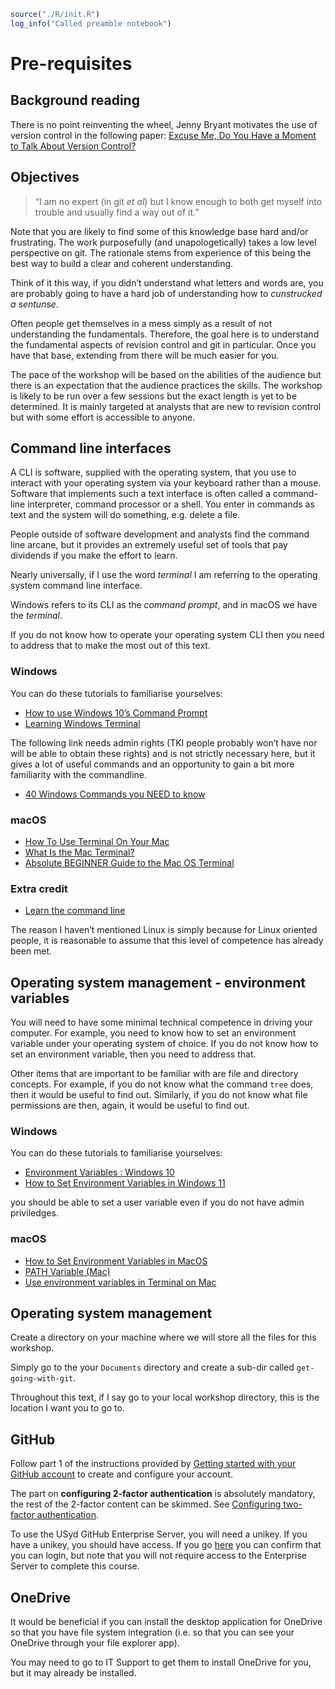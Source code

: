 
```r
source("./R/init.R")
log_info("Called preamble notebook")
```

# Pre-requisites {.unnumbered}

## Background reading

There is no point reinventing the wheel, Jenny Bryant motivates the use of version control in the following paper: [Excuse Me, Do You Have a Moment to Talk About Version Control?](https://www.tandfonline.com/doi/full/10.1080/00031305.2017.1399928?needAccess=true)

## Objectives

> "I am no expert (in git *et al*) but I know enough to both get myself into trouble and usually find a way out of it."


Note that you are likely to find some of this knowledge base hard and/or frustrating.
The work purposefully (and unapologetically) takes a low level perspective on git.
The rationale stems from experience of this being the best way to build a clear and coherent understanding.

Think of it this way, if you didn't understand what letters and words are, you are probably going to have a hard job of understanding how to *cunstrucked a sentunse*.

Often people get themselves in a mess simply as a result of not understanding the fundamentals.
Therefore, the goal here is to understand the fundamental aspects of revision control and git in particular.
Once you have that base, extending from there will be much easier for you.

The pace of the workshop will be based on the abilities of the audience but there is an expectation that the audience practices the skills.
The workshop is likely to be run over a few sessions but the exact length is yet to be determined.
It is mainly targeted at analysts that are new to revision control but with some effort is accessible to anyone.

## Command line interfaces

A CLI is software, supplied with the operating system, that you use to interact with your operating system via your keyboard rather than a mouse.
Software that implements such a text interface is often called a command-line interpreter, command processor or a shell.
You enter in commands as text and the system will do something, e.g. delete a file.

People outside of software development and analysts find the command line arcane, but it provides an extremely useful set of tools that pay dividends if you make the effort to learn.

Nearly universally, if I use the word *terminal* I am referring to the operating system command line interface.

Windows refers to its CLI as the *command prompt*, and in macOS we have the *terminal*.

If you do not know how to operate your operating system CLI then you need to address that to make the most out of this text.

### Windows

You can do these tutorials to familiarise yourselves:

+ [How to use Windows 10's Command Prompt](https://www.youtube.com/watch?v=AF2q81CxYFI)
+ [Learning Windows Terminal](https://www.linkedin.com/learning/learning-windows-terminal/windows-terminal?u=2196204)

The following link needs admin rights (TKI people probably won't have nor will be able to obtain these rights) and is not strictly necessary here, but it gives a lot of useful commands and an opportunity to gain a bit more familiarity with the commandline.

+ [40 Windows Commands you NEED to know ](https://www.youtube.com/watch?v=Jfvg3CS1X3A)

### macOS

+ [How To Use Terminal On Your Mac](https://www.youtube.com/watch?v=FfT8OfMpARM)
+ [What Is the Mac Terminal?](https://www.youtube.com/watch?v=31ExRnh2cRs)
+ [Absolute BEGINNER Guide to the Mac OS Terminal](https://www.youtube.com/watch?v=aKRYQsKR46I)

### Extra credit

+ [Learn the command line](https://www.codecademy.com/learn/learn-the-command-line)


:::callout-note
The reason I haven't mentioned Linux is simply because for Linux oriented people, it is reasonable to assume that this level of competence has already been met.
:::

## Operating system management - environment variables

You will need to have some minimal technical competence in driving your computer.
For example, you need to know how to set an environment variable under your operating system of choice.
If you do not know how to set an environment variable, then you need to address that.

Other items that are important to be familiar with are file and directory concepts.
For example, if you do not know what the command `tree` does, then it would be useful to find out.
Similarly, if you do not know what file permissions are then, again, it would be useful to find out.

### Windows

You can do these tutorials to familiarise yourselves:

+ [Environment Variables : Windows 10](https://www.youtube.com/watch?v=z84UIZy_qgE)
+ [How to Set Environment Variables in Windows 11](https://www.youtube.com/watch?v=ow2jROvxyH4)

you should be able to set a user variable even if you do not have admin priviledges.

### macOS

+ [How to Set Environment Variables in MacOS](https://phoenixnap.com/kb/set-environment-variable-mac)
+ [PATH Variable (Mac)](https://www.youtube.com/watch?v=2J58Pc2ZOAQ)
+ [Use environment variables in Terminal on Mac
](https://support.apple.com/en-gb/guide/terminal/apd382cc5fa-4f58-4449-b20a-41c53c006f8f/mac)

## Operating system management

Create a directory on your machine where we will store all the files for this workshop.

Simply go to the your `Documents` directory and create a sub-dir called `get-going-with-git`.

Throughout this text, if I say go to your local workshop directory, this is the location I want you to go to.

## GitHub

Follow part 1 of the instructions provided by [Getting started with your GitHub account](https://docs.github.com/en/get-started/onboarding/getting-started-with-your-github-account) to create and configure your account.

::: callout-warning
The part on **configuring 2-factor authentication** is absolutely mandatory, the rest of the 2-factor content can be skimmed.
See [Configuring two-factor authentication](https://docs.github.com/en/authentication/securing-your-account-with-two-factor-authentication-2fa/configuring-two-factor-authentication).
:::


To use the USyd GitHub Enterprise Server, you will need a unikey. 
If you have a unikey, you should have access.
If you go [here](https://github.sydney.edu.au) you can confirm that you can login, but note that you will not require access to the Enterprise Server to complete this course. 

## OneDrive

It would be beneficial if you can install the desktop application for OneDrive so that you have file system integration (i.e. so that you can see your OneDrive through your file explorer app).

You may need to go to IT Support to get them to install OneDrive for you, but it may already be installed.




